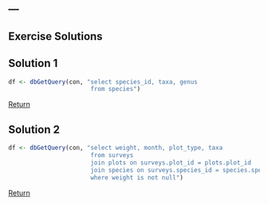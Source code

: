 ---
---

## Exercise Solutions

<!--split-->

## Solution 1

```r
df <- dbGetQuery(con, "select species_id, taxa, genus
                       from species")
```

<aside class="notes" markdown="block">
[Return](#exercise-1)
</aside>

<!--split-->

## Solution 2

```r
df <- dbGetQuery(con, "select weight, month, plot_type, taxa
                       from surveys
                       join plots on surveys.plot_id = plots.plot_id
                       join species on surveys.species_id = species.species_id
                       where weight is not null")
```

<aside class="notes" markdown="block">
[Return](#exercise-2)
</aside>












